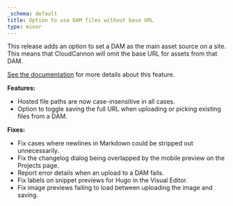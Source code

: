 ```yaml
---
_schema: default
title: Option to use DAM files without base URL
type: minor
---
```

This release adds an option to set a DAM as the main asset source on a site. This means that CloudCannon will omit the base URL for assets from that DAM.

[See the documentation](/documentation/articles/managing-your-main-asset-source/) for more details about this feature.

**Features:**

* Hosted file paths are now case-insensitive in all cases.
* Option to toggle saving the full URL when uploading or picking existing files from a DAM.

**Fixes:**

* Fix cases where newlines in Markdown could be stripped out unnecessarily.
* Fix the changelog dialog being overlapped by the mobile preview on the Projects page.
* Report error details when an upload to a DAM fails.
* Fix labels on snippet previews for Hugo in the Visual Editor.
* Fix image previews failing to load between uploading the image and saving.